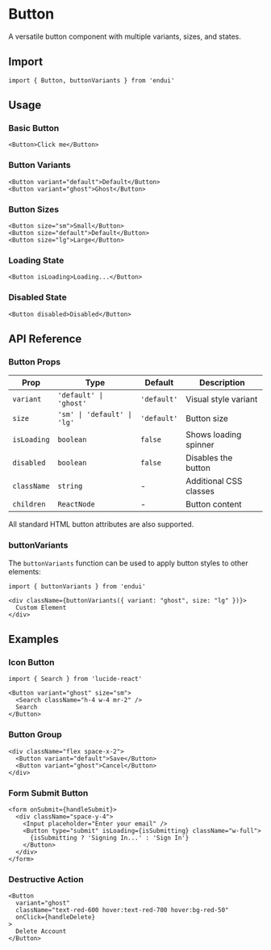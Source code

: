 # Button

A versatile button component with multiple variants, sizes, and states.

## Import

```tsx
import { Button, buttonVariants } from 'endui'
```

## Usage

### Basic Button

```tsx
<Button>Click me</Button>
```

### Button Variants

```tsx
<Button variant="default">Default</Button>
<Button variant="ghost">Ghost</Button>
```

### Button Sizes

```tsx
<Button size="sm">Small</Button>
<Button size="default">Default</Button>
<Button size="lg">Large</Button>
```

### Loading State

```tsx
<Button isLoading>Loading...</Button>
```

### Disabled State

```tsx
<Button disabled>Disabled</Button>
```

## API Reference

### Button Props

| Prop | Type | Default | Description |
|------|------|---------|-------------|
| `variant` | `'default' \| 'ghost'` | `'default'` | Visual style variant |
| `size` | `'sm' \| 'default' \| 'lg'` | `'default'` | Button size |
| `isLoading` | `boolean` | `false` | Shows loading spinner |
| `disabled` | `boolean` | `false` | Disables the button |
| `className` | `string` | - | Additional CSS classes |
| `children` | `ReactNode` | - | Button content |

All standard HTML button attributes are also supported.

### buttonVariants

The `buttonVariants` function can be used to apply button styles to other elements:

```tsx
import { buttonVariants } from 'endui'

<div className={buttonVariants({ variant: "ghost", size: "lg" })}>
  Custom Element
</div>
```

## Examples

### Icon Button

```tsx
import { Search } from 'lucide-react'

<Button variant="ghost" size="sm">
  <Search className="h-4 w-4 mr-2" />
  Search
</Button>
```

### Button Group

```tsx
<div className="flex space-x-2">
  <Button variant="default">Save</Button>
  <Button variant="ghost">Cancel</Button>
</div>
```

### Form Submit Button

```tsx
<form onSubmit={handleSubmit}>
  <div className="space-y-4">
    <Input placeholder="Enter your email" />
    <Button type="submit" isLoading={isSubmitting} className="w-full">
      {isSubmitting ? 'Signing In...' : 'Sign In'}
    </Button>
  </div>
</form>
```

### Destructive Action

```tsx
<Button 
  variant="ghost" 
  className="text-red-600 hover:text-red-700 hover:bg-red-50"
  onClick={handleDelete}
>
  Delete Account
</Button>
```